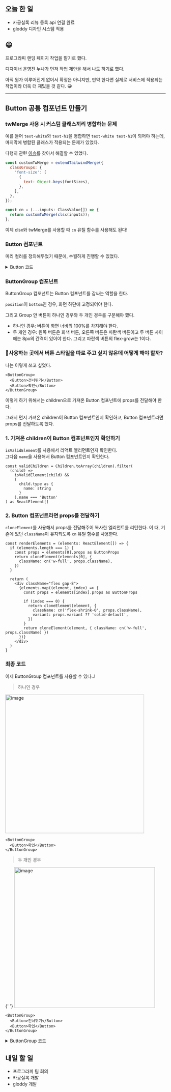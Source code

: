 ## 오늘 한 일

- 카공실록 리뷰 등록 api 연결 완료
- gloddy 디자인 시스템 적용

## 😀

프로그라피 랜딩 페이지 작업을 맡기로 했다.

디자이너 운영진 누나가 먼저 작업 제안을 해서 나도 하기로 했다.

아직 뭔가 이루어진게 없어서 확정은 아니지만, 만약 한다면 실제로 서비스에 적용되는 작업이라 더욱 더 재밌을 것 같다. 😀

---

## Button 공통 컴포넌트 만들기

### twMerge 사용 시 커스텀 클래스끼리 병합하는 문제

예를 들어 `text-white`와 `text-h1`을 병합하면 `text-white text-h1`이 되어야 하는데, 마지막에 병합된 클래스가 적용되는 문제가 있었다.

다행히 관련 [이슈](https://github.com/dcastil/tailwind-merge/issues/276)를 찾아서 해결할 수 있었다.

```js
const customTwMerge = extendTailwindMerge({
  classGroups: {
    'font-size': [
      {
        text: Object.keys(fontSizes),
      },
    ],
  },
});

const cn = (...inputs: ClassValue[]) => {
  return customTwMerge(clsx(inputs));
};
```

이제 clsx와 twMerge를 사용할 때 `cn` 유틸 함수를 사용해도 된다!

### Button 컴포넌트

미리 컬러를 정의해두었기 때문에, 수월하게 진행할 수 있었다.

<details>
<summary>Button 코드</summary>

```tsx
import cn from '@/utils/cn'

export interface ButtonProps extends React.ButtonHTMLAttributes<HTMLButtonElement> {
  /**
   * 버튼의 크기를 설정합니다. small: 48px, medium: 56px (default: medium)
   */
  size?: 'small' | 'medium'
  /**
   * 버튼의 색상을 설정합니다. (default: solid-primary)
   */
  variant?:
    | 'solid-primary'
    | 'solid-default'
    | 'solid-secondary'
    | 'outline-warning'
    | 'solid-warning'
  children: React.ReactNode
}

export default function Button({
  size = 'medium',
  variant = 'solid-primary',
  className,
  disabled,
  children,
  ...props
}: ButtonProps) {
  return (
    <button
      className={cn(
        'flex items-center justify-center rounded-8 px-24 py-16 text-subtitle-2',
        {
          'h-56': size === 'medium',
          'h-48': size === 'small',
          'bg-primary text-sign-white disabled:bg-primary-light': variant === 'solid-primary',
          'bg-button text-sign-secondary disabled:bg-sub disabled:text-sign-caption':
            variant === 'solid-default',
          'bg-brand-color text-sign-brand disabled:text-sign-white': variant === 'solid-secondary',
          'border border-warning bg-warning-color text-warning disabled:border-warning-light disabled:bg-white disabled:text-warning-light':
            variant === 'outline-warning',
          'bg-warning text-sign-white disabled:bg-sub disabled:text-sign-caption':
            variant === 'solid-warning',
        },
        className
      )}
      disabled={disabled}
      {...props}
    >
      {children}
    </button>
  )
}
```

</details>

### ButtonGroup 컴포넌트

ButtonGroup 컴포넌트는 Button 컴포넌트를 감싸는 역할을 한다.

`position`이 `bottom`인 경우, 화면 하단에 고정되어야 한다.

그리고 Group 안 버튼이 하나인 경우와 두 개인 경우를 구분해야 했다.

- 하나인 경우: 버튼이 화면 너비의 100%를 차지해야 한다.
- 두 개인 경우: 왼쪽 버튼은 회색 버튼, 오른쪽 버튼은 파란색 버튼이고 두 버튼 사이에는 8px의 간격이 있어야 한다. 그리고 파란색 버튼의 flex-grow는 1이다.

### 🤔사용하는 곳에서 버튼 스타일을 따로 주고 싶지 않은데 어떻게 해야 할까?

나는 이렇게 쓰고 싶었다.

```tsx
<ButtonGroup>
  <Button>건너뛰기</Button>
  <Button>확인</Button>
</ButtonGroup>
```

이렇게 하기 위해서는 children으로 가져온 Button 컴포넌트에 props를 전달해야 한다.

그래서 먼저 가져온 children이 Button 컴포넌트인지 확인하고, Button 컴포넌트라면 props를 전달하도록 했다.

### 1. 가져온 children이 Button 컴포넌트인지 확인하기

`isValidElement`를 사용해서 리액트 엘리먼트인지 확인한다.  
그다음 `name`을 사용해서 Button 컴포넌트인지 확인한다.

```tsx
const validChildren = Children.toArray(children).filter(
  (child) =>
    isValidElement(child) &&
    (
      child.type as {
        name: string
      }
    ).name === 'Button'
) as ReactElement[]
```

### 2. Button 컴포넌트라면 props를 전달하기

`cloneElement`를 사용해서 props를 전달해주어 복사한 엘리먼트를 리턴한다. 이 때, 기존에 있던 `className`이 유지되도록 `cn` 유틸 함수를 사용한다.

```tsx
const renderElements = (elements: ReactElement[]) => {
  if (elements.length === 1) {
    const props = elements[0].props as ButtonProps
    return cloneElement(elements[0], {
      className: cn('w-full', props.className),
    })
  }

  return (
    <div className="flex gap-8">
      {elements.map((element, index) => {
        const props = elements[index].props as ButtonProps

        if (index === 0) {
          return cloneElement(element, {
            className: cn('flex-shrink-0', props.className),
            variant: props.variant ?? 'solid-default',
          })
        }
        return cloneElement(element, { className: cn('w-full', props.className) })
      })}
    </div>
  )
}
```

### 최종 코드

이제 ButtonGroup 컴포넌트를 사용할 수 있다..!

> 하나인 경우

<img
  width="436"
  alt="image"
  src="https://github.com/Self-Driven-Development/TIL/assets/23312485/4bc1f9d8-0142-45a9-baba-c146dccdd66a"
/>

```tsx
<ButtonGroup>
  <Button>확인</Button>
</ButtonGroup>
```

> 두 개인 경우

{' '}
<img
  width="442"
  alt="image"
  src="https://github.com/Self-Driven-Development/TIL/assets/23312485/c835920a-2162-4ba6-907a-ee7012a12d92"
/>

```tsx
<ButtonGroup>
  <Button>건너뛰기</Button>
  <Button>확인</Button>
</ButtonGroup>
```

<details>
<summary>ButtonGroup 코드</summary>

```tsx
import cn from '@/utils/cn'
import { Children, type ReactElement, cloneElement, isValidElement } from 'react'

import type { ButtonProps } from './Button'

interface ButtonGroupProps {
  /**
   * 버튼 그룹의 위치를 설정합니다. (default: bottom)
   */
  position?: 'bottom' | 'contents'
  children: React.ReactNode
}

export default function ButtonGroup({ position = 'bottom', children }: ButtonGroupProps) {
  const validChildren = Children.toArray(children).filter(
    (child) =>
      isValidElement(child) &&
      (
        child.type as {
          name: string
        }
      ).name === 'Button'
  ) as ReactElement[]

  const renderElements = (elements: ReactElement[]) => {
    if (elements.length === 1) {
      const props = elements[0].props as ButtonProps
      return cloneElement(elements[0], {
        className: cn('w-full', props.className),
      })
    }

    return (
      <div className="flex gap-8">
        {elements.map((element, index) => {
          const props = elements[index].props as ButtonProps

          if (index === 0) {
            return cloneElement(element, {
              className: cn('flex-shrink-0', props.className),
              variant: props.variant ?? 'solid-default',
            })
          }
          return cloneElement(element, { className: cn('w-full', props.className) })
        })}
      </div>
    )
  }

  return (
    <div
      className={cn('mx-auto border-t-1 border-divider bg-white p-20 pt-7', {
        'fixed inset-x-0 bottom-0 max-w-450': position === 'bottom',
      })}
    >
      {renderElements(validChildren)}
    </div>
  )
}
```

</details>

## 내일 할 일

- 프로그라피 팀 회의
- 카공실록 개발
- gloddy 개발

